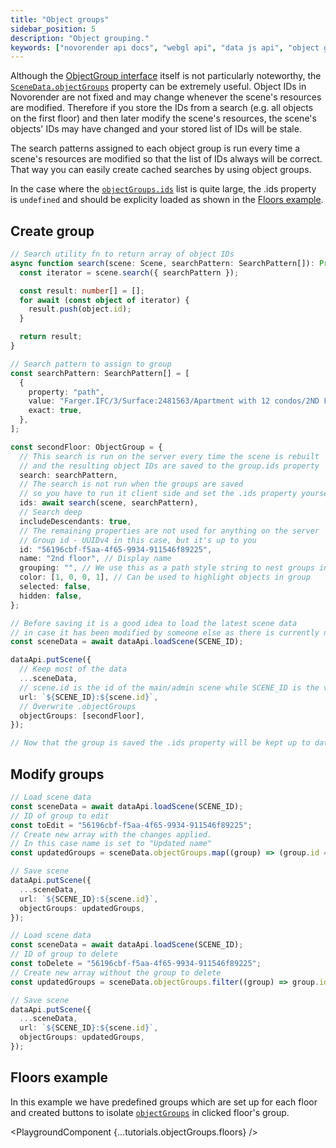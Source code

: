 ```yaml
---
title: "Object groups"
sidebar_position: 5
description: "Object grouping."
keywords: ["novorender api docs", "webgl api", "data js api", "object groups"]
---
```



Although the [ObjectGroup interface](/docs/data-js-api/interfaces/DataJsAPI.ObjectGroup) itself is not particularly noteworthy,
the <code>[SceneData.objectGroups](/docs/data-js-api/interfaces/DataJsAPI.SceneData#objectgroups)</code> property can be extremely useful.
Object IDs in Novorender are not fixed and may change whenever the scene's resources are modified.
Therefore if you store the IDs from a search (e.g. all objects on the first floor) and then later modify the scene's resources,
the scene's objects' IDs may have changed and your stored list of IDs will be stale.

The search patterns assigned to each object group is run every time a scene's resources are modified so that the list of IDs always will be correct.
That way you can easily create cached searches by using object groups.

In the case where the <code>[objectGroups.ids](/docs/data-js-api/interfaces/DataJsAPI.Bookmark.ObjectGroup#ids)</code> list is quite large, the .ids property is `undefined` and should be explicity loaded as shown in the [Floors example](#floors-example).

## Create group

```typescript
// Search utility fn to return array of object IDs
async function search(scene: Scene, searchPattern: SearchPattern[]): Promise<number[]> {
  const iterator = scene.search({ searchPattern });

  const result: number[] = [];
  for await (const object of iterator) {
    result.push(object.id);
  }

  return result;
}

// Search pattern to assign to group
const searchPattern: SearchPattern[] = [
  {
    property: "path",
    value: "Farger.IFC/3/Surface:2481563/Apartment with 12 condos/2ND FLOOR",
    exact: true,
  },
];

const secondFloor: ObjectGroup = {
  // This search is run on the server every time the scene is rebuilt
  // and the resulting object IDs are saved to the group.ids property
  search: searchPattern,
  // The search is not run when the groups are saved
  // so you have to run it client side and set the .ids property yourself when you create the group
  ids: await search(scene, searchPattern),
  // Search deep
  includeDescendants: true,
  // The remaining properties are not used for anything on the server
  // Group id - UUIDv4 in this case, but it's up to you
  id: "56196cbf-f5aa-4f65-9934-911546f89225",
  name: "2nd floor", // Display name
  grouping: "", // We use this as a path style string to nest groups in the UI
  color: [1, 0, 0, 1], // Can be used to highlight objects in group
  selected: false,
  hidden: false,
};

// Before saving it is a good idea to load the latest scene data
// in case it has been modified by someone else as there is currently no way of just adding groups
const sceneData = await dataApi.loadScene(SCENE_ID);

dataApi.putScene({
  // Keep most of the data
  ...sceneData,
  // scene.id is the id of the main/admin scene while SCENE_ID is the viewer scene id
  url: `${SCENE_ID}:${scene.id}`,
  // Overwrite .objectGroups
  objectGroups: [secondFloor],
});

// Now that the group is saved the .ids property will be kept up to date by the server
```

## Modify groups

```typescript title="Edit a group"
// Load scene data
const sceneData = await dataApi.loadScene(SCENE_ID);
// ID of group to edit
const toEdit = "56196cbf-f5aa-4f65-9934-911546f89225";
// Create new array with the changes applied.
// In this case name is set to "Updated name"
const updatedGroups = sceneData.objectGroups.map((group) => (group.id === toEdit ? { ...group, name: "Updated name" } : group));

// Save scene
dataApi.putScene({
  ...sceneData,
  url: `${SCENE_ID}:${scene.id}`,
  objectGroups: updatedGroups,
});
```

```typescript title="Delete a group"
// Load scene data
const sceneData = await dataApi.loadScene(SCENE_ID);
// ID of group to delete
const toDelete = "56196cbf-f5aa-4f65-9934-911546f89225";
// Create new array without the group to delete
const updatedGroups = sceneData.objectGroups.filter((group) => group.id !== toDelete);

// Save scene
dataApi.putScene({
  ...sceneData,
  url: `${SCENE_ID}:${scene.id}`,
  objectGroups: updatedGroups,
});
```

## Floors example

In this example we have predefined groups which are set up for each floor and created buttons to isolate <code>[objectGroups](/docs/data-js-api/interfaces/DataJsAPI.Bookmark-1#objectgroups)</code>
in clicked floor's group.

<PlaygroundComponent {...tutorials.objectGroups.floors} />
